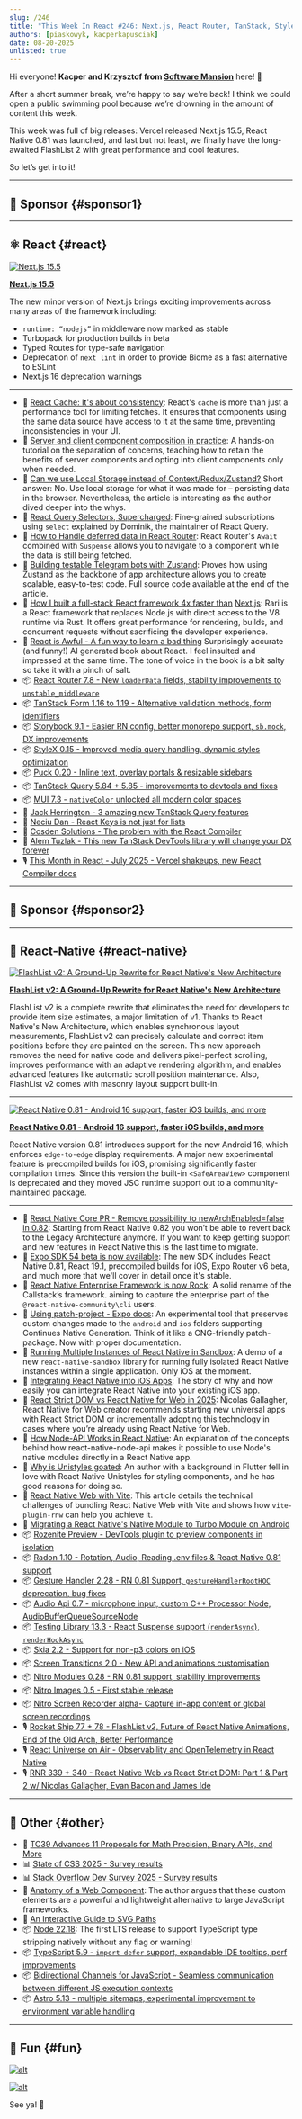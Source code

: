 ```yaml
---
slug: /246
title: "This Week In React #246: Next.js, React Router, TanStack, StyleX, MUI, Storybook | FlashList 2, RN 0.81, Expo, Radon, Gesture Handler, Audio, Skia, Nitro, Strict DOM | TC39, Node, TypeScript, Astro, BIDC, Surveys"
authors: [piaskowyk, kacperkapusciak]
date: 08-20-2025
unlisted: true
---
```


Hi everyone! **Kacper and Krzysztof from [Software Mansion](https://swmansion.com/?utm_source=thisweekinreact)** here! 👋

After a short summer break, we’re happy to say we’re back\! I think we could open a public swimming pool because we’re drowning in the amount of content this week.

This week was full of big releases: Vercel released Next.js 15.5, React Native 0.81 was launched, and last but not least, we finally have the long-awaited FlashList 2 with great performance and cool features.

So let’s get into it\!

<!-- truncate -->


<Support />

---

## 💸 Sponsor {#sponsor1}

---

## ⚛️ React {#react}

[![Next.js 15.5](/emails/issues/246/nextjs-banner.jpg)](https://nextjs.org/blog/next-15-5)

**[Next.js 15.5](https://nextjs.org/blog/next-15-5)**

The new minor version of Next.js brings exciting improvements across many areas of the framework including:

- `runtime: “nodejs”` in middleware now marked as stable
- Turbopack for production builds in beta
- Typed Routes for type-safe navigation
- Deprecation of `next lint` in order to provide Biome as a fast alternative to ESLint
- Next.js 16 deprecation warnings

---

- 📜 [React Cache: It's about consistency](https://twofoldframework.com/blog/react-cache-its-about-consistency): React's `cache` is more than just a performance tool for limiting fetches. It ensures that components using the same data source have access to it at the same time, preventing inconsistencies in your UI.
- 📜 [Server and client component composition in practice](https://aurorascharff.no/posts/server-client-component-composition-in-practice/): A hands-on tutorial on the separation of concerns, teaching how to retain the benefits of server components and opting into client components only when needed.
- 📜 [Can we use Local Storage instead of Context/Redux/Zustand?](https://www.developerway.com/posts/local-storage-instead-of-context) Short answer: No. Use local storage for what it was made for – persisting data in the browser. Nevertheless, the article is interesting as the author dived deeper into the whys.
- 📜 [React Query Selectors, Supercharged](https://tkdodo.eu/blog/react-query-selectors-supercharged): Fine-grained subscriptions using `select` explained by Dominik, the maintainer of React Query.
- 📜 [How to Handle deferred data in React Router](https://sergiodxa.com/tutorials/handle-deferred-data-in-react-router): React Router's `Await` combined with `Suspense` allows you to navigate to a component while the data is still being fetched.
- 📜 [Building testable Telegram bots with Zustand](https://zwit.link/posts/zustand-telegram-bot/): Proves how using Zustand as the backbone of app architecture allows you to create scalable, easy-to-test code. Full source code available at the end of the article.
- 📜 [How I built a full-stack React framework 4x faster than](https://ryanskinner.com/posts/how-i-built-a-full-stack-react-framework-4x-faster-than-nextjs-with-4x-more-throughput) [Next.js](http://Next.js): Rari is a React framework that replaces Node.js with direct access to the V8 runtime via Rust. It offers great performance for rendering, builds, and concurrent requests without sacrificing the developer experience.
- 📘 [React is Awful - A fun way to learn a bad thing](https://github.com/cloudstreet-dev/React-is-Awful) Surprisingly accurate (and funny\!) AI generated book about React. I feel insulted and impressed at the same time. The tone of voice in the book is a bit salty so take it with a pinch of salt.
- 📦 [React Router 7.8 \- New `loaderData` fields, stability improvements to `unstable_middleware`](https://reactrouter.com/changelog#v780)
- 📦 [TanStack Form 1.16 to 1.19 \- Alternative validation methods, form identifiers](https://github.com/TanStack/form/releases/tag/v1.16.0)
- 📦 [Storybook 9.1 \- Easier RN config, better monorepo support, `sb.mock`, DX improvements](https://github.com/storybookjs/storybook/releases/tag/v9.1.0)
- 📦 [StyleX 0.15 \- Improved media query handling, dynamic styles optimization](https://stylexjs.com/blog/v0.15.0)
- 📦 [Puck 0.20 \- Inline text, overlay portals & resizable sidebars](https://puckeditor.com/blog/puck-020)
- 📦 [TanStack Query 5.84 \+ 5.85 \- improvements to devtools and fixes](https://github.com/TanStack/query/releases)
- 📦 [MUI 7.3 \- `nativeColor` unlocked all modern color spaces](https://github.com/mui/material-ui/releases/tag/v7.3.0)
- 🎥 [Jack Herrington \- 3 amazing new TanStack Query features](https://www.youtube.com/watch?v=EujzNb2iu3w)
- 🎥 [Neciu Dan \- React Keys is not just for lists](https://www.youtube.com/watch?v=l-2zAVxdSDM)
- 🎥 [Cosden Solutions \- The problem with the React Compiler](https://www.youtube.com/watch?v=14MZJtGAiVs)
- 🎥 [Alem Tuzlak \- This new TanStack DevTools library will change your DX forever](https://www.youtube.com/watch?v=Em2MeE-GTK0)
- 🎙️ [This Month in React \- July 2025 \- Vercel shakeups, new React Compiler docs](https://www.reactiflux.com/transcripts/tmir-2025-07)

<SubscribeFormEmbed placement="middle" />

---

## 💸 Sponsor {#sponsor2}

---

## 📱 React-Native {#react-native}

[![FlashList v2: A Ground-Up Rewrite for React Native's New Architecture](/emails/issues/246/flashlist-banner.jpg)](https://shopify.engineering/flashlist-v2)

**[FlashList v2: A Ground-Up Rewrite for React Native's New Architecture](https://shopify.engineering/flashlist-v2)**

FlashList v2 is a complete rewrite that eliminates the need for developers to provide item size estimates, a major limitation of v1. Thanks to React Native's New Architecture, which enables synchronous layout measurements, FlashList v2 can precisely calculate and correct item positions before they are painted on the screen. This new approach removes the need for native code and delivers pixel-perfect scrolling, improves performance with an adaptive rendering algorithm, and enables advanced features like automatic scroll position maintenance. Also, FlashList v2 comes with masonry layout support built-in.

---

[![React Native 0.81 - Android 16 support, faster iOS builds, and more](/emails/issues/246/rn-banner.jpg)](https://reactnative.dev/blog/2025/08/12/react-native-0.81)

**[React Native 0.81 - Android 16 support, faster iOS builds, and more](https://reactnative.dev/blog/2025/08/12/react-native-0.81)**

React Native version 0.81 introduces support for the new Android 16, which enforces `edge-to-edge` display requirements. A major new experimental feature is precompiled builds for iOS, promising significantly faster compilation times. Since this version the built-in `<SafeAreaView>` component is deprecated and they moved JSC runtime support out to a community-maintained package.

---

- 👀 [React Native Core PR \- Remove possibility to newArchEnabled=false in 0.82](https://github.com/facebook/react-native/pull/53025): Starting from React Native 0.82 you won’t be able to revert back to the Legacy Architecture anymore. If you want to keep getting support and new features in React Native this is the last time to migrate.
- 👀 [Expo SDK 54 beta is now available](https://expo.dev/changelog/sdk-54-beta): The new SDK includes React Native 0.81, React 19.1, precompiled builds for iOS, Expo Router v6 beta, and much more that we'll cover in detail once it's stable.
- 📣 [React Native Enterprise Framework is now Rock](https://www.callstack.com/blog/react-native-enterprise-framework-is-now-rock): A solid rename of the Callstack’s framework. aiming to capture the enterprise part of the `@react-native-community\cli` users.
- 📖 [Using patch-project \- Expo docs](https://docs.expo.dev/config-plugins/patch-project/): An experimental tool that preserves custom changes made to the `android` and `ios` folders supporting Continues Native Generation. Think of it like a CNG-friendly patch-package. Now with proper documentation.
- 📜 [Running Multiple Instances of React Native in Sandbox](https://www.callstack.com/blog/running-multiple-instances-of-react-native-in-sandbox): A demo of a new `react-native-sandbox` library for running fully isolated React Native instances within a single application. Only iOS at the moment.
- 📜 [Integrating React Native into iOS Apps](https://blog.codeminer42.com/integrating-react-native-into-ios-apps/): The story of why and how easily you can integrate React Native into your existing iOS app.
- 📜 [React Strict DOM vs React Native for Web in 2025](https://shift.infinite.red/react-strict-dom-vs-react-native-for-web-in-2025-bb91582ef261): Nicolas Gallagher, React Native for Web creator recommends starting new universal apps with React Strict DOM or incrementally adopting this technology in cases where you’re already using React Native for Web.
- 📜 [How Node-API Works in React Native](https://www.callstack.com/blog/how-node-api-works-in-react-native-a-deep-dive): An explanation of the concepts behind how react-native-node-api makes it possible to use Node's native modules directly in a React Native app.
- 📜 [Why is Unistyles goated](https://www.ali-sh.com/posts/why-is-unistyles-goated): An author with a background in Flutter fell in love with React Native Unistyles for styling components, and he has good reasons for doing so.
- 📜 [React Native Web with Vite](https://dev.to/dannyhw/react-native-web-with-vite-1jg5): This article details the technical challenges of bundling React Native Web with Vite and shows how `vite-plugin-rnw` can help you achieve it.
- 📜 [Migrating a React Native's Native Module to Turbo Module on Android](https://andrei-calazans.com/posts/migrating-native-module-to-turbo-module-android/)
- 📦 [Rozenite Preview - DevTools plugin to preview components in isolation](https://github.com/matinzd/rozenite-preview)
- 📦 [Radon 1.10 \- Rotation, Audio, Reading .env files & React Native 0.81 support](https://ide.swmansion.com/docs/getting-started/changelog#1.10.x)
- 📦 [Gesture Handler 2.28 \- RN 0.81 Support, `gestureHandlerRootHOC` deprecation, bug fixes](https://github.com/software-mansion/react-native-gesture-handler/releases/tag/2.28.0)
- 📦 [Audio Api 0.7 \- microphone input, custom C++ Processor Node, AudioBufferQueueSourceNode](https://github.com/software-mansion/react-native-audio-api/releases/tag/0.7.0)
- 📦 [Testing Library 13.3 \- React Suspense support (`renderAsync`), `renderHookAsync`](https://github.com/callstack/react-native-testing-library/releases/tag/v13.3.0)
- 📦 [Skia 2.2 \- Support for non-p3 colors on iOS](https://github.com/Shopify/react-native-skia/releases/tag/v2.2.0)
- 📦 [Screen Transitions 2.0 \- New API and animations customisation](https://github.com/eds2002/react-native-screen-transitions/releases/tag/react-native-screen-transitions%402.0.2)
- 📦 [Nitro Modules 0.28 \- RN 0.81 support, stability improvements](https://github.com/mrousavy/nitro/releases/tag/v0.28.0)
- 📦 [Nitro Images 0.5 - First stable release](https://github.com/mrousavy/react-native-nitro-image/releases/tag/v0.5.0)
- 📦 [Nitro Screen Recorder alpha\- Capture in-app content or global screen recordings](https://github.com/ChristopherGabba/react-native-nitro-screen-recorder)
- 🎙️ [Rocket Ship 77 \+ 78 \- FlashList v2, Future of React Native Animations, End of the Old Arch, Better Performance](https://podcast.galaxies.dev/)
- 🎙️ [React Universe on Air \- Observability and OpenTelemetry in React Native](https://www.callstack.com/podcasts/observability-opentelemetry-in-react-native)
- 🎙️ [RNR 339 \+ 340 \- React Native Web vs React Strict DOM: Part 1 & Part 2 w/ Nicolas Gallagher, Evan Bacon and James Ide](https://infinite.red/react-native-radio#recent-episodes)

---

## 🔀 Other {#other}

- 📣 [TC39 Advances 11 Proposals for Math Precision, Binary APIs, and More](https://socket.dev/blog/tc39-advances-11-proposals-for-math-precision-binary-apis-and-more)
- 📊 [State of CSS 2025 - Survey results](https://2025.stateofcss.com/en-US)
- 📊 [Stack Overflow Dev Survey 2025 - Survey results](https://survey.stackoverflow.co/2025)
- 📜 [Anatomy of a Web Component](https://dbushell.com/2025/08/01/anatomy-of-a-web-component/): The author argues that these custom elements are a powerful and lightweight alternative to large JavaScript frameworks.
- 📜 [An Interactive Guide to SVG Paths](https://www.joshwcomeau.com/svg/interactive-guide-to-paths/)
- 📦 [Node 22.18](https://nodejs.org/en/blog/release/v22.18.0): The first LTS release to support TypeScript type stripping natively without any flag or warning!
- 📦 [TypeScript 5.9 \- `import defer` support, expandable IDE tooltips, perf improvements](https://devblogs.microsoft.com/typescript/)
- 📦 [Bidirectional Channels for JavaScript - Seamless communication between different JS execution contexts](https://github.com/vercel/bidc)
- 📦 [Astro 5.13 \- multiple sitemaps, experimental improvement to environment variable handling](https://astro.build/blog/astro-5130/)

---

## 🤭 Fun {#fun}

[![alt](/emails/issues/246/meme1.jpg)](https://x.com/Baconbrix/status/1956111649401676208)

[![alt](/emails/issues/246/meme2.jpg)](https://x.com/iamsahaj_xyz/status/1945600753441132844)

See ya! 👋

